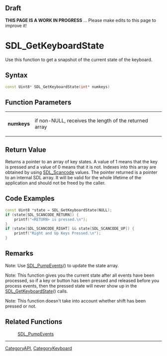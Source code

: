 == Draft ==

'''THIS PAGE IS A WORK IN PROGRESS''' ... Please make edits to this page to improve it!


= SDL_GetKeyboardState =
Use this function to get a snapshot of the current state of the keyboard.


== Syntax ==
<syntaxhighlight lang='c++'>
const Uint8* SDL_GetKeyboardState(int* numkeys)
</syntaxhighlight>

== Function Parameters ==
{|
|'''numkeys'''
|if non-NULL, receives the length of the returned array
|}

== Return Value ==
Returns a pointer to an array of key states. A value of 1 means that the key is pressed and a value of 0 means that it is not. Indexes into this array are obtained by using [[SDL_Scancode]] values. The pointer returned is a pointer to an internal SDL array. It will be valid for the whole lifetime of the application and should not be freed by the caller.

== Code Examples ==
<syntaxhighlight lang='c++'>
const Uint8 *state = SDL_GetKeyboardState(NULL);
if (state[SDL_SCANCODE_RETURN]) {
    printf("<RETURN> is pressed.\n");
}
if (state[SDL_SCANCODE_RIGHT] && state[SDL_SCANCODE_UP]) {
    printf("Right and Up Keys Pressed.\n");
}
</syntaxhighlight>

== Remarks ==
Note: Use [[SDL_PumpEvents]]() to update the state array.

Note: This function gives you the current state after all events have been processed, so if a key or button has been pressed and released before you process events, then the pressed state will never show up in the [[SDL_GetKeyboardState]]() calls.

Note: This function doesn't take into account whether shift has been pressed or not.

== Related Functions ==
:[[SDL_PumpEvents]]

----
[[CategoryAPI]], [[CategoryKeyboard]]
